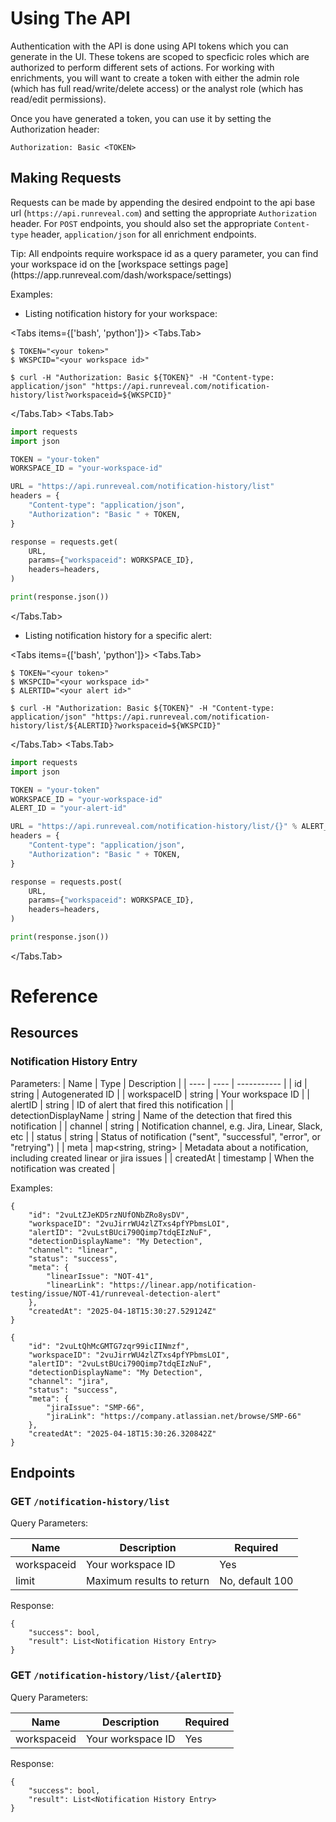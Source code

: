 
# Using The API

Authentication with the API is done using API tokens which you can generate in the UI.  These tokens are scoped to specficic
roles which are authorized to perform different sets of actions.  For working with enrichments, you will want to create a token
with either the admin role (which has full read/write/delete access) or the analyst role (which has read/edit permissions).

Once you have generated a token, you can use it by setting the Authorization header:

`Authorization: Basic <TOKEN>`

## Making Requests

Requests can be made by appending the desired endpoint to the api base url (`https://api.runreveal.com`) and setting the appropriate
`Authorization` header.  For `POST` endpoints, you should also set the appropriate `Content-type` header, `application/json` for all
enrichment endpoints.

<Callout>
Tip: All endpoints require workspace id as a query parameter, you can find your workspace id on the [workspace settings page](https://app.runreveal.com/dash/workspace/settings)
</Callout>

Examples:

* Listing notification history for your workspace:

<Tabs items={['bash', 'python']}>
  <Tabs.Tab>
```shell
$ TOKEN="<your token>"
$ WKSPCID="<your workspace id>"

$ curl -H "Authorization: Basic ${TOKEN}" -H "Content-type: application/json" "https://api.runreveal.com/notification-history/list?workspaceid=${WKSPCID}"
```
</Tabs.Tab>
<Tabs.Tab>
```python
import requests
import json

TOKEN = "your-token"
WORKSPACE_ID = "your-workspace-id"

URL = "https://api.runreveal.com/notification-history/list"
headers = {
    "Content-type": "application/json",
    "Authorization": "Basic " + TOKEN,
}

response = requests.get(
    URL,
    params={"workspaceid": WORKSPACE_ID},
    headers=headers,
)

print(response.json())

```
</Tabs.Tab>
</Tabs>

* Listing notification history for a specific alert:

<Tabs items={['bash', 'python']}>
<Tabs.Tab>
```shell
$ TOKEN="<your token>"
$ WKSPCID="<your workspace id>"
$ ALERTID="<your alert id>"

$ curl -H "Authorization: Basic ${TOKEN}" -H "Content-type: application/json" "https://api.runreveal.com/notification-history/list/${ALERTID}?workspaceid=${WKSPCID}"
```

</Tabs.Tab>
<Tabs.Tab>
```python
import requests
import json

TOKEN = "your-token"
WORKSPACE_ID = "your-workspace-id"
ALERT_ID = "your-alert-id"

URL = "https://api.runreveal.com/notification-history/list/{}" % ALERT_ID
headers = {
    "Content-type": "application/json",
    "Authorization": "Basic " + TOKEN,
}

response = requests.post(
    URL,
    params={"workspaceid": WORKSPACE_ID},
    headers=headers,
)

print(response.json())
```
</Tabs.Tab>
</Tabs>

# Reference

## Resources

### Notification History Entry


Parameters:
| Name | Type | Description |
| ---- | ---- | ----------- |
| id   | string | Autogenerated ID |
| workspaceID | string | Your workspace ID |
| alertID | string | ID of alert that fired this notification |
| detectionDisplayName | string | Name of the detection that fired this notification |
| channel | string | Notification channel, e.g. Jira, Linear, Slack, etc |
| status  | string | Status of notification ("sent", "successful", "error", or "retrying") |
| meta    | map\<string, string\> | Metadata about a notification, including created linear or jira issues |
| createdAt | timestamp | When the notification was created |


Examples:

```
{
    "id": "2vuLtZJeKD5rzNUfONbZRo8ysDV",
    "workspaceID": "2vuJirrWU4zlZTxs4pfYPbmsLOI",
    "alertID": "2vuLstBUci790Qimp7tdqEIzNuF",
    "detectionDisplayName": "My Detection",
    "channel": "linear",
    "status": "success",
    "meta": {
        "linearIssue": "NOT-41",
        "linearLink": "https://linear.app/notification-testing/issue/NOT-41/runreveal-detection-alert"
    },
    "createdAt": "2025-04-18T15:30:27.529124Z"
}

{
    "id": "2vuLtQhMcGMTG7zqr99icIINmzf",
    "workspaceID": "2vuJirrWU4zlZTxs4pfYPbmsLOI",
    "alertID": "2vuLstBUci790Qimp7tdqEIzNuF",
    "detectionDisplayName": "My Detection",
    "channel": "jira",
    "status": "success",
    "meta": {
        "jiraIssue": "SMP-66",
        "jiraLink": "https://company.atlassian.net/browse/SMP-66"
    },
    "createdAt": "2025-04-18T15:30:26.320842Z"
}
```


## Endpoints

### GET `/notification-history/list`

Query Parameters:

| Name | Description | Required |
| ---- | ----------- | -------- |
| workspaceid | Your workspace ID | Yes |
| limit | Maximum results to return | No, default 100 |

Response:

```
{
    "success": bool,
    "result": List<Notification History Entry>
}
```

### GET `/notification-history/list/{alertID}`

Query Parameters:

| Name | Description | Required |
| ---- | ----------- | -------- |
| workspaceid | Your workspace ID | Yes |


Response:

```
{
    "success": bool,
    "result": List<Notification History Entry>
}
```
